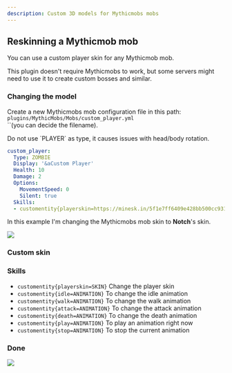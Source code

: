 ```yaml
---
description: Custom 3D models for Mythicmobs mobs
---
```


## Reskinning a Mythicmob mob

You can use a custom player skin for any Mythicmob mob.


<Note>
This plugin doesn't require Mythicmobs to work, but some servers might need to use it to create custom bosses and similar.
</Note>


### Changing the model

Create a new Mythicmobs mob configuration file in this path: `plugins/MythicMobs/Mobs/custom_player.yml`\
\`\`(you can decide the filename).


<Warning>
Do not use `PLAYER` as type, it causes issues with head/body rotation.
</Warning>



```yaml custom_player.yml lines icon="yaml"
custom_player:
  Type: ZOMBIE
  Display: '&aCustom Player'
  Health: 10
  Damage: 2
  Options:
    MovementSpeed: 0
    Silent: true
  Skills:
  - customentity{playerskin=https://minesk.in/5f1e7ff6409e428bb500cc9315bf7ffb} @self ~onSpawn
```


In this example I'm changing the Mythicmobs mob skin to **Notch**'s skin.

![](</assets/images/image (111).png>)

### Custom skin


<Card title="Custom Skin" icon="text" href="/mobs/custom-skin" horizontal></Card>


### Skills

* `customentity{playerskin=SKIN}` Change the player skin
* `customentity{idle=ANIMATION}` To change the idle animation
* `customentity{walk=ANIMATION}` To change the walk animation
* `customentity{attack=ANIMATION}` To change the attack animation
* `customentity{death=ANIMATION}` To change the death animation
* `customentity{play=ANIMATION}` To play an animation right now
* `customentity{stop=ANIMATION}` To stop the current animation

### Done

![](</assets/images/ezgif.com-gif-maker (1).webp>)
